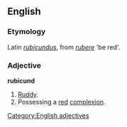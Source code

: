 ==English==

===Etymology===
Latin ''[[rubicundus]]'', from ''[[rubere]]'' 'be red'.

===Adjective===
'''rubicund'''
# [[Ruddy]].
# Possessing a [[red]] [[complexion]].

[[Category:English adjectives]]